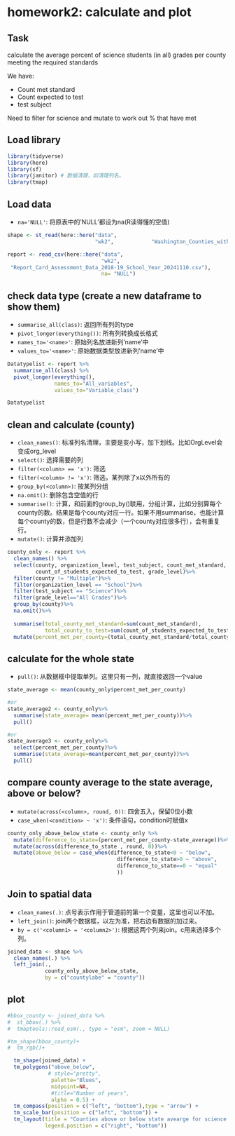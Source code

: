 # homework2: calculate and plot

## Task

calculate the average percent of science students (in all) grades per county meeting the required standards

We have:

-   Count met standard
-   Count expected to test
-   test subject

Need to filter for science and mutate to work out % that have met

## Load library

```r
library(tidyverse)
library(here)
library(sf)
library(janitor) # 数据清理，如清理列名。
library(tmap)
```

## Load data

-   `na='NULL'`: 将原表中的'NULL'都设为na(R读得懂的空值)

```r
shape <- st_read(here::here("data", 
                            "wk2",            "Washington_Counties_with_Natural_Shoreline___washsh_area",                           "Washington_Counties_with_Natural_Shoreline___washsh_area.shp"))

report <- read_csv(here::here("data", 
                              "wk2", 
 "Report_Card_Assessment_Data_2018-19_School_Year_20241110.csv"),
                              na= "NULL") 
```

## check data type (create a new dataframe to show them)

-   `summarise_all(class)`: 返回所有列的type
-   `pivot_longer(everything())`: 所有列转换成长格式
-   `names_to='<name>'`: 原始列名放进新列'name'中
-   `values_to='<name>'`: 原始数据类型放进新列'name'中

```r
Datatypelist <- report %>% 
  summarise_all(class) %>% 
  pivot_longer(everything(), 
               names_to="All_variables",
               values_to="Variable_class")

Datatypelist
```

## clean and calculate (county)

-   `clean_names()`: 标准列名清理，主要是变小写，加下划线。比如OrgLevel会变成org_level
-   `select()`: 选择需要的列
-   `filter(<column> == 'x')`: 筛选
-   `filter(<column> != 'x')`: 筛选，某列除了x以外所有的
-   `group_by(<column>)`: 按某列分组
-   `na.omit()`: 删除包含空值的行
-   `summarise()`: 计算，和前面的group_by()联用，分组计算，比如分别算每个county的数。结果是每个county对应一行。如果不用summarise，也能计算每个county的数，但是行数不会减少（一个county对应很多行），会有重复行。
-   `mutate()`: 计算并添加列

```r
county_only <- report %>%
  clean_names() %>%
  select(county, organization_level, test_subject, count_met_standard, 
         count_of_students_expected_to_test, grade_level)%>%
  filter(county != "Multiple")%>%
  filter(organization_level == "School")%>%
  filter(test_subject == "Science")%>%
  filter(grade_level=="All Grades")%>%
  group_by(county)%>%
  na.omit()%>%
  
  summarise(total_county_met_standard=sum(count_met_standard), 
            total_county_to_test=sum(count_of_students_expected_to_test))%>%
  mutate(percent_met_per_county=(total_county_met_standard/total_county_to_test)*100)
```

## calculate for the whole state

-   `pull()`: 从数据框中提取单列。这里只有一列，就直接返回一个value

```r
state_average <- mean(county_only$percent_met_per_county)

#or 
state_average2 <- county_only%>%
  summarise(state_average= mean(percent_met_per_county))%>%
  pull()

#or
state_average3 <- county_only%>%
  select(percent_met_per_county)%>%
  summarise(state_average=mean(percent_met_per_county))%>%
  pull()
```

## compare county average to the state average, above or below?

-   `mutate(across(<column>, round, 0))`: 四舍五入，保留0位小数
-   `case_when(<condition> ~ 'x')`: 条件语句，condition时赋值x

```r
county_only_above_below_state <- county_only %>%
  mutate(difference_to_state=(percent_met_per_county-state_average))%>%
  mutate(across(difference_to_state , round, 0))%>%
  mutate(above_below = case_when(difference_to_state<0 ~ "below",
                                   difference_to_state>0 ~ "above",
                                   difference_to_state==0 ~ "equal"
                                   ))
```

## Join to spatial data

-   `clean_names(.)`: 点号表示作用于管道前的第一个变量，这里也可以不加。
-   `left_join()`: join两个数据框，以左为准，把右边有数据的加过来。
-   `by = c('<column1> = '<column2>')`: 根据这两个列来join。c用来选择多个列。

```r
joined_data <- shape %>% 
  clean_names(.) %>%
  left_join(., 
            county_only_above_below_state,
            by = c("countylabe" = "county"))
```

## plot

```r
#bbox_county <- joined_data %>%
#  st_bbox(.) %>% 
#  tmaptools::read_osm(., type = "osm", zoom = NULL)

#tm_shape(bbox_county)+
#  tm_rgb()+

  tm_shape(joined_data) + 
  tm_polygons("above_below", 
             # style="pretty",
              palette="Blues",
              midpoint=NA,
              #title="Number of years",
              alpha = 0.5) + 
  tm_compass(position = c("left", "bottom"),type = "arrow") + 
  tm_scale_bar(position = c("left", "bottom")) +
  tm_layout(title = "Counties above or below state avearge for science in all grades", 
            legend.position = c("right", "bottom"))
```
